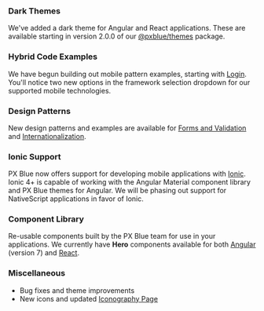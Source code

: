 ### Dark Themes

We've added a dark theme for Angular and React applications. These are available starting in version 2.0.0 of our [@pxblue/themes](https://www.npmjs.com/package/@pxblue/themes) package.

### Hybrid Code Examples

We have begun building out mobile pattern examples, starting with [Login](/patterns/user-auth). You'll notice two new options in the framework selection dropdown for our supported mobile technologies.

### Design Patterns

New design patterns and examples are available for [Forms and Validation](/patterns/forms) and [Internationalization](/patterns/internationalization).

### Ionic Support

PX Blue now offers support for developing mobile applications with [Ionic](/development/frameworks-mobile/ionic). Ionic 4+ is capable of working with the Angular Material component library and PX Blue themes for Angular. We will be phasing out support for NativeScript applications in favor of Ionic.

### Component Library

Re-usable components built by the PX Blue team for use in your applications. We currently have **Hero** components available for both [Angular](https://pxblue-components.github.io/angular/?path=/info/components-hero--readme) (version 7) and [React](https://pxblue-components.github.io/react/?path=/info/components-hero--get-read-me-story).

### Miscellaneous

-   Bug fixes and theme improvements
-   New icons and updated [Iconography Page](/style/iconography)
